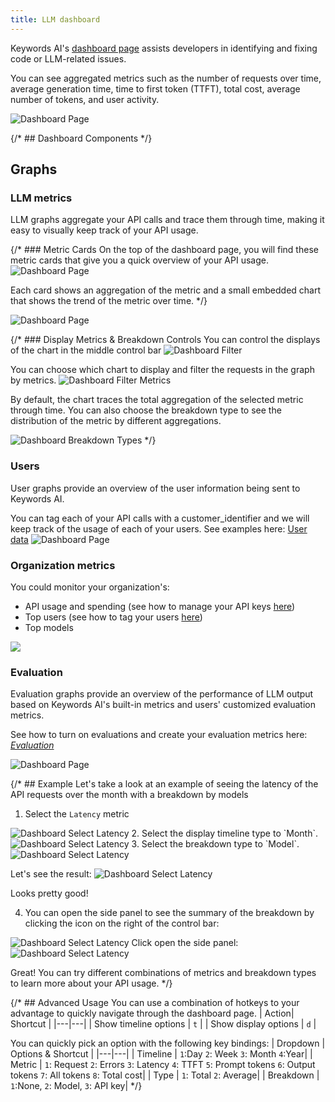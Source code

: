 ```yaml
---
title: LLM dashboard
---
```


Keywords AI's [dashboard page](https://platform.keywordsai.co/platform/dashboard) assists developers in identifying and fixing code or LLM-related issues.

You can see aggregated metrics such as the number of requests over time, average generation time, time to first token (TTFT), total cost, average number of tokens, and user activity.

<img src="/images/platform-features/dashboard/dashboard.png" alt="Dashboard Page"/>

{/* ## Dashboard Components */}

## Graphs

### LLM metrics
LLM graphs aggregate your API calls and trace them through time, making it easy to visually keep track of your API usage.

{/* ### Metric Cards
On the top of the dashboard page, you will find these metric cards that give you a quick overview of your API usage.
<img src="/images/platform-features/dashboard/dashboard-summary.png" alt="Dashboard Page" />

Each card shows an aggregation of the metric and a small embedded chart that shows the trend of the metric over time. */}

<img src="/images/platform-features/dashboard/LLM-metrics.png" alt="Dashboard Page" />

{/* ### Display Metrics & Breakdown Controls
You can control the displays of the chart in the middle control bar
<img src="/images/platform-features/dashboard/dashboard-filter.png" alt="Dashboard Filter" />

You can choose which chart to display and filter the requests in the graph by metrics.
<img src="/images/platform-features/dashboard/dashboard-filter-metrics.png" alt="Dashboard Filter Metrics" />

By default, the chart traces the total aggregation of the selected metric through time. You can also choose the breakdown type to see the distribution of the metric by different aggregations.

<img src="/images/platform-features/dashboard/dashboard-breakdown-type.png" alt="Dashboard Breakdown Types" /> */}

### Users

User graphs provide an overview of the user information being sent to Keywords AI.

You can tag each of your API calls with a customer_identifier and we will keep track of the usage of each of your users. See examples here: [User data](/features/monitoring/user-data#example)
<img src="/images/platform-features/dashboard/User-metrics.png" alt="Dashboard Page" />

### Organization metrics
You could monitor your organization's: 
- API usage and spending  (see how to manage your API keys [here](/features/generation/key-management))
- Top users (see how to tag your users [here](/features/monitoring/user-data#example))
- Top models

<img src="/images/platform-features/dashboard/organization.png" />

### Evaluation

Evaluation graphs provide an overview of the performance of LLM output based on Keywords AI's built-in metrics and users' customized evaluation metrics.

See how to turn on evaluations and create your evaluation metrics here: _[Evaluation](/features/evaluation/overview)_

<img src="/images/platform-features/dashboard/Evaluation.png" alt="Dashboard Page" />

{/* ## Example
Let's take a look at an example of seeing the latency of the API requests over the month with a breakdown by models

1. Select the `Latency` metric
<img src="/images/platform-features/dashboard/latency.png" alt="Dashboard Select Latency" />
2. Select the display timeline type to `Month`.
<img src="/images/platform-features/dashboard/month-timeline.png" alt="Dashboard Select Latency" />
3. Select the breakdown type to `Model`.
<img src="/images/platform-features/dashboard/breakdown-model.png" alt="Dashboard Select Latency" />

Let's see the result:
<img src="/images/platform-features/dashboard/latency-breakdown-model.png" alt="Dashboard Select Latency" />

Looks pretty good!

4. You can open the side panel to see the summary of the breakdown by clicking the icon on the right of the control bar:
<img src="/images/platform-features/dashboard/highlight-side-panel.png" alt="Dashboard Select Latency" />
Click open the side panel:
<img src="/images/platform-features/dashboard/side-panel.png" alt="Dashboard Select Latency" />

Great! You can try different combinations of metrics and breakdown types to learn more about your API usage. */}

{/* ## Advanced Usage
You can use a combination of hotkeys to your advantage to quickly navigate through the dashboard page.
| Action| Shortcut |
|---|---|
| Show timeline options | `t` |
| Show display options | `d` |

You can quickly pick an option with the following key bindings:
| Dropdown | Options & Shortcut |
|---|---|
| Timeline | `1`:Day `2`: Week `3`: Month `4`:Year|
| Metric | `1`: Request `2`: Errors `3`: Latency `4`: TTFT `5`: Prompt tokens `6`: Output tokens `7`: All tokens `8`: Total cost|
| Type | `1`: Total `2`: Average|
| Breakdown | `1`:None, `2`: Model, `3`: API key| */}






